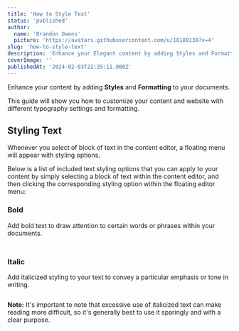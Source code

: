 ```yaml
---
title: 'How to Style Text'
status: 'published'
author:
  name: 'Brandon Owens'
  picture: 'https://avatars.githubusercontent.com/u/10189130?v=4'
slug: 'how-to-style-text'
description: 'Enhance your Elegant content by adding Styles and Formatting to your documents. This guide will show you how to customize your content and website with different typography settings and formatting.'
coverImage: ''
publishedAt: '2024-02-03T22:35:11.000Z'
---
```


Enhance your content by adding **Styles** and **Formatting** to your documents.

This guide will show you how to customize your content and website with different typography settings and formatting.

## Styling Text

Whenever you select of block of text in the content editor, a floating menu will appear with styling options.

Below is a list of included text styling options that you can apply to your content by simply selecting a block of text within the content editor, and then clicking the corresponding styling option within the floating editor menu:

### Bold

Add bold text to draw attention to certain words or phrases within your documents.

### <div class="my-8 shadow-xl"><img class="rounded-xl" src="/api/images/screenshot-2023-11-06-102552-k4MD.png" alt=""></div>



### Italic

Add italicized styling to your text to convey a particular emphasis or tone in writing.



<div class="my-8 shadow-xl"><img class="rounded-xl" src="/api/images/screenshot-2023-11-06-102614-U2OD.png" alt=""></div>



**Note:** It's important to note that excessive use of italicized text can make reading more difficult, so it's generally best to use it sparingly and with a clear purpose.



